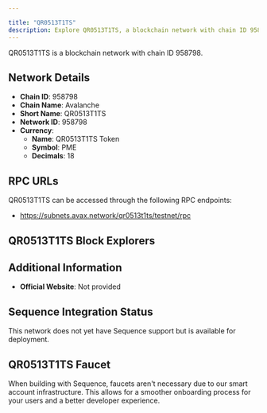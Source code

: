 ```yaml
---

title: "QR0513T1TS"
description: Explore QR0513T1TS, a blockchain network with chain ID 958798. Learn about its native currency, QR0513T1TS Token, and how to interact with the network.
---
```




QR0513T1TS is a blockchain network with chain ID 958798.

## Network Details

- **Chain ID**: 958798
- **Chain Name**: Avalanche
- **Short Name**: QR0513T1TS
- **Network ID**: 958798
- **Currency**: 
  - **Name**: QR0513T1TS Token
  - **Symbol**: PME
  - **Decimals**: 18

## RPC URLs

QR0513T1TS can be accessed through the following RPC endpoints:

- https://subnets.avax.network/qr0513t1ts/testnet/rpc

## QR0513T1TS Block Explorers



## Additional Information

- **Official Website**: Not provided

## Sequence Integration Status

This network does not yet have Sequence support but is available for deployment.

## QR0513T1TS Faucet

When building with Sequence, faucets aren't necessary due to our smart account infrastructure. This allows for a smoother onboarding process for your users and a better developer experience.
